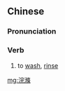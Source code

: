 {{also|浣涤}}
==Chinese==
{{zh-forms|s=浣涤}}

===Pronunciation===
{{zh-pron
|m=浣dí
|c=wun5 dik6,wun2 dik6
|cat=v
}}

===Verb===
{{zh-verb}}

# to [[wash]], [[rinse]]

[[mg:浣滌]]